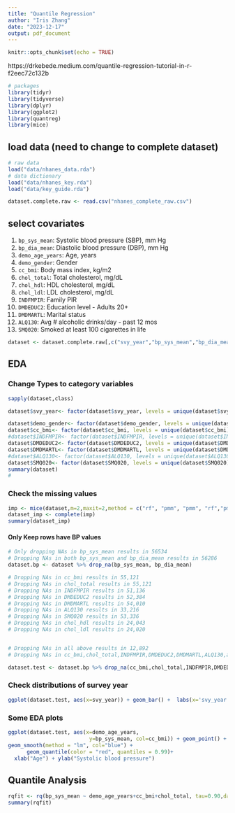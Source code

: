 ```yaml
---
title: "Quantile Regression"
author: "Iris Zhang"
date: "2023-12-17"
output: pdf_document
---
```


```r
knitr::opts_chunk$set(echo = TRUE)
```



https://drkebede.medium.com/quantile-regression-tutorial-in-r-f2eec72c132b 



```r
# packages
library(tidyr)
library(tidyverse)
library(dplyr)
library(ggplot2)
library(quantreg)
library(mice)
```



## load data (need to change to complete dataset)


```r
# raw data
load("data/nhanes_data.rda")
# data dictionary
load("data/nhanes_key.rda")
load("data/key_guide.rda")

dataset.complete.raw <- read.csv("nhanes_complete_raw.csv")
```



## select covariates 

1. `bp_sys_mean`: Systolic blood pressure (SBP), mm Hg
2. `bp_dia_mean`: Diastolic blood pressure (DBP), mm Hg
3. `demo_age_years`: Age, years
4. `demo_gender`: Gender 
5. `cc_bmi`: Body mass index, kg/m2
6. `chol_total`: Total cholesterol, mg/dL
7. `chol_hdl`: HDL cholesterol, mg/dL
8. `chol_ldl`: LDL cholesterol, mg/dL
9. `INDFMPIR`: Family PIR 
10. `DMDEDUC2`: Education level - Adults 20+
11. `DMDMARTL`: Marital status
12. `ALQ130`: Avg # alcoholic drinks/day - past 12 mos
13. `SMQ020`: Smoked at least 100 cigarettes in life
 


```r
dataset <- dataset.complete.raw[,c("svy_year","bp_sys_mean","bp_dia_mean","demo_gender","demo_age_years","cc_bmi","chol_total","chol_hdl","chol_ldl","INDFMPIR","DMDEDUC2","DMDMARTL","ALQ130","SMQ020")]
```



## EDA 


### Change Types to category variables 

```r
sapply(dataset,class)
```



```r
dataset$svy_year<- factor(dataset$svy_year, levels = unique(dataset$svy_year))

dataset$demo_gender<- factor(dataset$demo_gender, levels = unique(dataset$demo_gender))
dataset$cc_bmi<- factor(dataset$cc_bmi, levels = unique(dataset$cc_bmi))
#dataset$INDFMPIR<- factor(dataset$INDFMPIR, levels = unique(dataset$INDFMPIR))
dataset$DMDEDUC2<- factor(dataset$DMDEDUC2, levels = unique(dataset$DMDEDUC2))
dataset$DMDMARTL<- factor(dataset$DMDMARTL, levels = unique(dataset$DMDMARTL))
#dataset$ALQ130<- factor(dataset$ALQ130, levels = unique(dataset$ALQ130))
dataset$SMQ020<- factor(dataset$SMQ020, levels = unique(dataset$SMQ020))
summary(dataset)
#

```


### Check the missing values 

```r
imp <- mice(dataset,m=2,maxit=2,method = c("rf", "pmm", "pmm", "rf","pmm","rf","pmm","pmm","pmm","pmm","rf","rf","pmm","rf"))
dataset_imp <- complete(imp)
summary(dataset_imp)
```



#### Only Keep rows have BP values 


```r
# Only dropping NAs in bp_sys_mean results in 56534 
# Dropping NAs in both bp_sys_mean and bp_dia_mean results in 56286 
dataset.bp <- dataset %>% drop_na(bp_sys_mean, bp_dia_mean)
```



```r
# Dropping NAs in cc_bmi results in 55,121 
# Dropping NAs in chol_total results in 55,121 
# Dropping NAs in INDFMPIR results in 51,136
# Dropping NAs in DMDEDUC2 results in 52,384
# Dropping NAs in DMDMARTL results in 54,010
# Dropping NAs in ALQ130 results in 33,216
# Dropping NAs in SMQ020 results in 53,336 
# Dropping NAs in chol_hdl results in 24,043
# Dropping NAs in chol_ldl results in 24,020 


# Dropping NAs in all above results in 12,892 
# Dropping NAs in cc_bmi,chol_total,INDFMPIR,DMDEDUC2,DMDMARTL,ALQ130,and SMQ020 results in 12,903 

dataset.test <- dataset.bp %>% drop_na(cc_bmi,chol_total,INDFMPIR,DMDEDUC2,DMDMARTL,ALQ130,SMQ020,chol_hdl,chol_ldl)
```



### Check distributions of survey year 

```r
ggplot(dataset.test, aes(x=svy_year)) + geom_bar() +  labs(x='svy_year')
```


### Some EDA plots 


```r
ggplot(dataset.test, aes(x=demo_age_years, 
                          y=bp_sys_mean, col=cc_bmi)) + geom_point() +
geom_smooth(method = "lm", col="blue") +
      geom_quantile(color = "red", quantiles = 0.99)+
  xlab("Age") + ylab("Systolic blood pressure")

```









## Quantile Analysis 


```r
rqfit <- rq(bp_sys_mean ~ demo_age_years+cc_bmi+chol_total, tau=0.90,data = dataset.test)
summary(rqfit)
```










